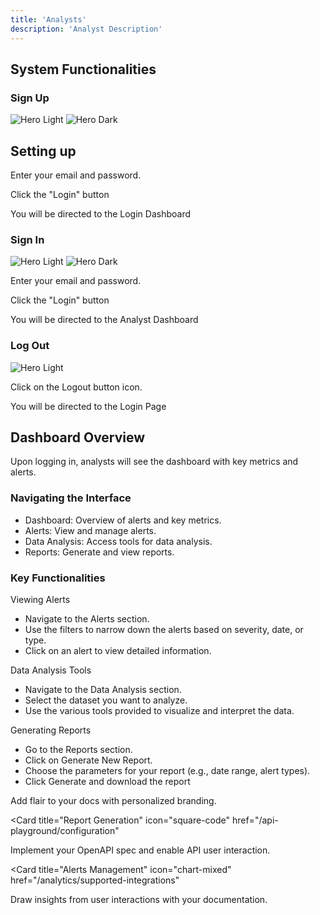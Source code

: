 ```yaml
---
title: 'Analysts'
description: 'Analyst Description'
---
```



## System Functionalities

### Sign Up

<img
  className="block dark:hidden"
  src="/images/login-page.png"
  alt="Hero Light"
/>
<img
  className="hidden dark:block"
  src="/images/login-page.png"
  alt="Hero Dark"
/>

## Setting up

Enter your email and password.

Click the "Login" button

You will be directed to the Login Dashboard


### Sign In

<img
  className="block dark:hidden"
  src="/images/login-page.png"
  alt="Hero Light"
/>
<img
  className="hidden dark:block"
  src="/images/login-page.png"
  alt="Hero Dark"
/>

Enter your email and password.

Click the "Login" button

You will be directed to the Analyst Dashboard


### Log Out

<img
  className="block dark:hidden"
  src="/images/logout-button.png"
  alt="Hero Light"
/>

Click on the Logout button icon.

You will be directed to the Login Page



## Dashboard Overview

Upon logging in, analysts will see the dashboard with key metrics and alerts.

### Navigating the Interface

- Dashboard: Overview of alerts and key metrics.
- Alerts: View and manage alerts.
- Data Analysis: Access tools for data analysis.
- Reports: Generate and view reports.



### Key Functionalities

Viewing Alerts

- Navigate to the Alerts section.
- Use the filters to narrow down the alerts based on severity, date, or type.
- Click on an alert to view detailed information.

Data Analysis Tools

- Navigate to the Data Analysis section.
- Select the dataset you want to analyze.
- Use the various tools provided to visualize and interpret the data.

Generating Reports

- Go to the Reports section.
- Click on Generate New Report.
- Choose the parameters for your report (e.g., date range, alert types).
- Click Generate and download the report




<CardGroup>

<Card title="Data Analysis Tools" icon="paintbrush" href="/settings/global">
  Add flair to your docs with personalized branding.
</Card>

<Card
  title="Report Generation"
  icon="square-code"
  href="/api-playground/configuration"
>
  Implement your OpenAPI spec and enable API user interaction.
</Card>

<Card
  title="Alerts Management"
  icon="chart-mixed"
  href="/analytics/supported-integrations"
>
  Draw insights from user interactions with your documentation.
</Card>



</CardGroup>






